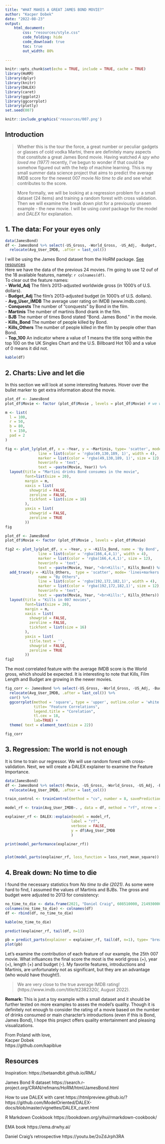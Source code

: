 ```yaml
---
title: "WHAT MAKES A GREAT JAMES BOND MOVIE?"
author: "Kacper Dobek"
date: "2022-08-23"
output: 
    html_document:
        css: "resources/style.css"
        code_folding: hide
        code_download: true
        toc: true
        out_width: 80%
        
---
```


```r
knitr::opts_chunk$set(echo = TRUE, include = TRUE, cache = TRUE)
library(HoRM)
library(dplyr)
library(knitr)
library(DALEX)
library(caret)
library(ggplot2)
library(ggcorrplot)
library(plotly)
set.seed(007)
```

```r
knitr::include_graphics('resources/007.png')
```

## Introduction

> Whether this is the tour the force, a great number or peculiar gadgets or glasses of cold vodka Martni, there are definitely many aspects that constitute a great James Bond movie. Having watched *A spy who loved me (1977)* recently, I've begun to wonder if that could be somehow figured out with the help of machine learning. This is my small summer data science project that aims to predict the average IMDB score for the newest 007 movie *No time to die* and see what contributes to the score.

> More formally, we will be looking at a regression problem for a small dataset (24 items) and training a random forest with cross validation. Then we will examine the break down plot for a previously unseen example - the new movie. I will be using *caret* package for the model and *DALEX* for explanation.

## 1. The data: For your eyes only

```r
data(JamesBond)
df <- JamesBond %>% select(-US_Gross, -World_Gross, -US_Adj, -Budget, -Avg_User_Rtn_Tom) %>%
  relocate(Avg_User_IMDB, .after = last_col())
```

I will be using the James Bond dataset from the HoRM package. [See resources](#resources)\
Here we have the data of the previous 24 movies. I'm going to use 12 ouf of the 18 available features, namely: `r colnames(df)`.\
To clear out the feature names:\
- **World_Adj** The film's 2013-adjusted worldwide gross (in 1000's of U.S. dollars).\
- **Budget_Adj** The film's 2013-adjusted budget (in 1000's of U.S. dollars).\
- **Avg_User_IMDB** The average user rating on IMDB (www.imdb.com).\
- **Conquests** The number of "conquests" by Bond in the film.\
- **Martinis** The number of martinis Bond drank in the film.\
- **BJB** The number of times Bond stated "Bond. James Bond." in the movie.\
- **Kills_Bond** The number of people killed by Bond.\
- **Kills_Others** The number of people killed in the film by people other than Bond.\
- **Top_100** An indicator where a value of 1 means the title song within the top 100 on the UK Singles Chart and the U.S. Billboard Hot 100 and a value of 0 means it did not.\



```r
kable(df)
```

## 2. Charts: Live and let die

In this section we will look at some interesting features. Hover over the bullet marker to get extra information about the movie.

```r
plot_df <- JamesBond
plot_df$Movie <- factor (plot_df$Movie , levels = plot_df$Movie) # we want to preserve the dataframe's chronological movie ordering

m <- list(
  l = 100,
  r = 50,
  b = 80,
  t = 150,
  pad = 2
)

fig <- plot_ly(plot_df, x = ~Year, y = ~Martinis, type= 'scatter', mode= 'lines+markers',
               line = list(color = 'rgba(49,130,189, 1)', width = 4),
               marker = list(color = 'rgba(49,130,189, 1)', size = 12),
               hoverinfo = 'text',
               text = ~paste(Movie, Year)) %>%
  layout(title = "Martini drinks Bond consumes in the movie",
         font=list(size = 20),
         margin = m,
         xaxis = list(
           showgrid = FALSE,
           zeroline = FALSE,
           tickfont = list(size = 16)
         ),
         yaxis = list(
           showgrid = FALSE,
           zeroline = TRUE 
         ))
fig
```

```r

plot_df <- JamesBond
plot_df$Movie <- factor (plot_df$Movie , levels = plot_df$Movie)

fig2 <- plot_ly(plot_df, x = ~Year, y = ~Kills_Bond, name = 'By Bond', type= 'scatter', mode= 'lines+markers',
               line = list(color = 'rgba(166,4,4,1)', width = 4),
               marker = list(color = 'rgba(166,4,4,1)', size = 12),
               hoverinfo = 'text',
               text = ~paste(Movie, Year, "<br>Kills:", Kills_Bond)) %>%
  add_trace(y = ~Kills_Others,  type = 'scatter', mode= 'lines+markers',
               name = "By Others",
               line = list(color = 'rgba(192,172,182,1)', width = 4),
               marker = list(color = 'rgba(192,172,182,1)', size = 12),
               hoverinfo = 'text',
               text = ~paste(Movie, Year, "<br>Kills:", Kills_Others)) %>%
  layout(title = "Kills in 007 movies",
         font=list(size = 20),
         margin = m,
         xaxis = list(
           showgrid = FALSE,
           zeroline = FALSE,
           tickfont = list(size = 16)
         ),
         yaxis = list(
           title.text = '',
           showgrid = FALSE,
           zeroline = TRUE
         ))
fig2
```
The most correlated feature with the average IMDB score is the World gross, which should be expected. It is interesting to note that Kills, Film Length and Budget are growing in the newer movies. 

```r

fig_corr <- JamesBond %>% select(-US_Gross, -World_Gross, -US_Adj, -Budget, -Avg_User_Rtn_Tom, -Movie, -Bond) %>%
  relocate(Avg_User_IMDB, .after = last_col()) %>%
  cor() %>% 
  ggcorrplot(method = 'square', type = 'upper', outline.color = 'white', lab_size = 8,
             title= "Feature Correlations",
             legend.title = "Corelation",
             tl.cex = 18,
             lab=TRUE) +
  theme( text = element_text(size = 22))

fig_corr
```

## 3. Regression: The world is not enough

It is time to train our regressor. We will use random forest with cross-validation. Next, we will create a DALEX explainer to examine the Feature Importance.

```r

data(JamesBond)
df <- JamesBond %>% select(-Movie, -US_Gross, -World_Gross, -US_Adj, -Budget, -Avg_User_Rtn_Tom) %>%
  relocate(Avg_User_IMDB, .after = last_col())

train_control <- trainControl(method = "cv", number = 8, savePredictions = "all")

model_rf <- train(Avg_User_IMDB~. , data = df, method = "rf", ntree = 100, trControl = train_control)

explainer_rf <- DALEX::explain(model = model_rf,
                              label = "rf",
                              verbose = FALSE,
                              y = df$Avg_User_IMDB
                              )

print(model_performance(explainer_rf))


plot(model_parts(explainer_rf, loss_function = loss_root_mean_square)) + theme(text = element_text(size = 20))
```

## 4. Break down: No time to die 

I found the necessary statistics from *No time to die (2021)*. As some were hard to find, I assumed the values of Martinis and BJBs. The gross and budget were adjusted to 2013 for consistency:

```r
no_time_to_die <- data.frame(2021, "Daniel Craig", 608510000, 214930000, 163, 0, 1, 1, 66, 109, 1, 0)
colnames(no_time_to_die) <- colnames(df)
df <- rbind(df, no_time_to_die)

kable(no_time_to_die)

predict(explainer_rf, tail(df, n=1))

pb = predict_parts(explainer = explainer_rf, tail(df, n=1), type= "break_down")
plot(pb)
```

Let's examine the contribution of each feature of our example, the 25th 007 movie. What influances the final score the most is the world gross (+), year (+), length (+) and budget (-). My favorite features, introductions and Martinis, are unfortunately not as significant, but they are an advantage (who would have thought!).

>  We are very close to the true average IMDB rating! (https://www.imdb.com/title/tt2382320/, August 2022). 

**Remark:** This is just a toy example with a small dataset and it should be further tested on more examples to asses the model's quality. Though it is definitely not enough to consider the rating of a movie based on the number of drinks consumed or main character's introductions (even if this is Bond, James Bond), I hope this project offers quality entertainment and pleasing visualizations.

From Poland with love,\
Kacper Dobek\
https://github.com/kapiblue

## Resources

Inspiration: https://betaandbit.github.io/RML/

James Bond R dataset https://search.r-project.org/CRAN/refmans/HoRM/html/JamesBond.html

How to use DALEX with caret https://htmlpreview.github.io/?https://github.com/ModelOriented/DALEX-docs/blob/master/vignettes/DALEX_caret.html

R Markdown Cookbook https://bookdown.org/yihui/rmarkdown-cookbook/

EMA book https://ema.drwhy.ai/

Daniel Craig's retrospective https://youtu.be/2oZdJrph3RA


